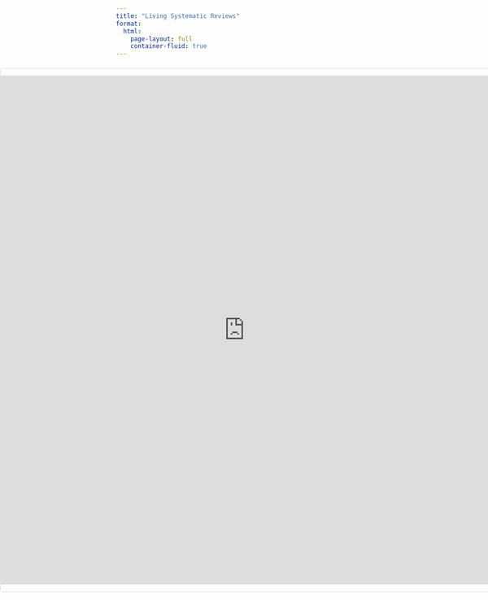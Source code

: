 ```yaml
---
title: "Living Systematic Reviews"
format: 
  html:
    page-layout: full 
    container-fluid: true
---
```


<div class="shiny-container">
  <iframe src="https://meta-oxytocin.shinyapps.io/shiny-meta/" 
          style="width:100%; height:1000px; border:none;"></iframe>
</div>
<style>
.shiny-container {
  margin-top: 20px;
  margin-left: calc(-50vw + 50%);
  margin-right: calc(-50vw + 50%);
  width: 100vw;
  max-width: 100vw;
  border: 1px solid #ddd;
  border-radius: 5px;
  overflow: hidden;
}
</style>

